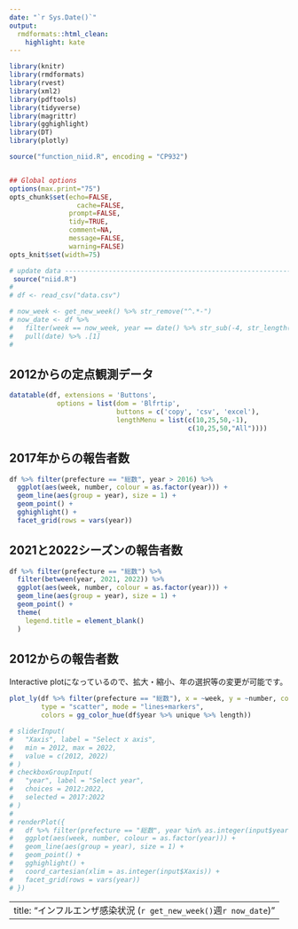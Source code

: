 ```yaml
---
date: "`r Sys.Date()`"
output:
  rmdformats::html_clean:
    highlight: kate
---
```



```r
library(knitr)
library(rmdformats)
library(rvest)
library(xml2)
library(pdftools)
library(tidyverse)
library(magrittr)
library(gghighlight)
library(DT)
library(plotly)

source("function_niid.R", encoding = "CP932")


## Global options
options(max.print="75")
opts_chunk$set(echo=FALSE,
	             cache=FALSE,
               prompt=FALSE,
               tidy=TRUE,
               comment=NA,
               message=FALSE,
               warning=FALSE)
opts_knit$set(width=75)

```

```r
# update data -------------------------------------------------------------
 source("niid.R")
# 
# df <- read_csv("data.csv")

# now_week <- get_new_week() %>% str_remove("^.*-")
# now_date <- df %>% 
#   filter(week == now_week, year == date() %>% str_sub(-4, str_length(.))) %>% 
#   pull(date) %>% .[1]
# 

```


## 2012からの定点観測データ
```r
datatable(df, extensions = 'Buttons',
            options = list(dom = 'Blfrtip',
                           buttons = c('copy', 'csv', 'excel'),
                           lengthMenu = list(c(10,25,50,-1),
                                             c(10,25,50,"All"))))
```


## 2017年からの報告者数
```r
df %>% filter(prefecture == "総数", year > 2016) %>%
  ggplot(aes(week, number, colour = as.factor(year))) +
  geom_line(aes(group = year), size = 1) +
  geom_point() + 
  gghighlight() +
  facet_grid(rows = vars(year))
```


## 2021と2022シーズンの報告者数
```r

df %>% filter(prefecture == "総数") %>% 
  filter(between(year, 2021, 2022)) %>% 
  ggplot(aes(week, number, colour = as.factor(year))) +
  geom_line(aes(group = year), size = 1) +
  geom_point() +
  theme(
    legend.title = element_blank()
  )
```

## 2012からの報告者数
Interactive plotになっているので、拡大・縮小、年の選択等の変更が可能です。

```r
plot_ly(df %>% filter(prefecture == "総数"), x = ~week, y = ~number, color = ~year %>% as.factor,
        type = "scatter", mode = "lines+markers", 
        colors = gg_color_hue(df$year %>% unique %>% length)) 


```



```r
# sliderInput(
#   "Xaxis", label = "Select x axis",
#   min = 2012, max = 2022, 
#   value = c(2012, 2022)
# )
# checkboxGroupInput(
#   "year", label = "Select year", 
#   choices = 2012:2022, 
#   selected = 2017:2022
# )
# 
# renderPlot({
#   df %>% filter(prefecture == "総数", year %in% as.integer(input$year)) %>%
#   ggplot(aes(week, number, colour = as.factor(year))) +
#   geom_line(aes(group = year), size = 1) +
#   geom_point() + 
#   gghighlight() +
#   coord_cartesian(xlim = as.integer(input$Xaxis)) +
#   facet_grid(rows = vars(year))
# })

```


---
title: "インフルエンザ感染状況 (`r get_new_week()`週`r now_date`) "
---